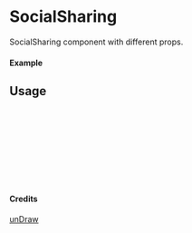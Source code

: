 
<Meta of={SocialSharing} title="unDraw/SocialSharing" />

# SocialSharing

SocialSharing component with different props.

#### Example

<Canvas of={SocialSharing.Primary} />

## Usage

```ts
import { SocialSharing } from "yadl-ui";

const Example = () => {
  return (
      <SocialSharing />
  );
};

export default Example;
```

#### Credits
[unDraw](https://undraw.co/illustrations)
